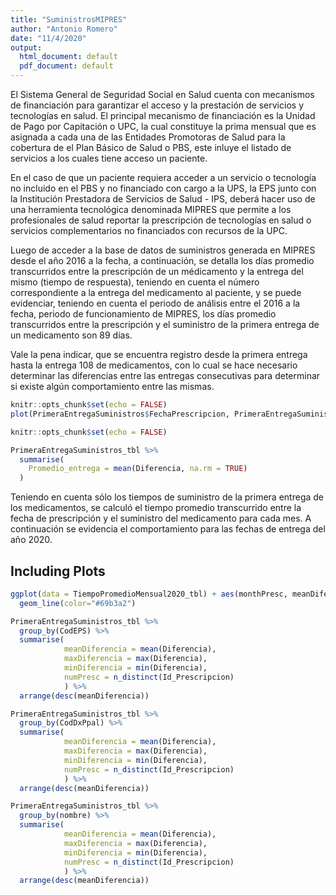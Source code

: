 ```yaml
---
title: "SuministrosMIPRES"
author: "Antonio Romero"
date: "11/4/2020"
output:
  html_document: default
  pdf_document: default
---
```


El Sistema General de Seguridad Social en Salud cuenta con mecanismos de financiación para garantizar el acceso y la prestación de servicios y tecnologías en salud. El principal mecanismo de financiación es la Unidad de Pago por Capitación o UPC, la cual constituye la prima mensual que es asignada a cada una de las Entidades Promotoras de Salud para la cobertura de el Plan Básico de Salud o PBS, este inluye el listado de servicios a los cuales tiene acceso un paciente. 

En el caso de que un paciente requiera acceder a un servicio o tecnología no incluido en el PBS y no financiado con cargo a la UPS, la EPS junto con la Institución Prestadora de Servicios de Salud - IPS, deberá hacer uso de una herramienta tecnológica denominada MIPRES que permite a los profesionales de salud reportar la prescripción de tecnologías en salud o servicios complementarios no financiados con recursos de la UPC.

Luego de acceder a la base de datos de suministros generada en MIPRES desde el año 2016 a la fecha, a continuación, se detalla los días promedio transcurridos entre la prescripción de un médicamento y la entrega del mismo (tiempo de respuesta), teniendo en cuenta el número correspondiente a la entrega del medicamento al paciente, y se puede evidenciar, teniendo en cuenta el periodo de análisis entre el 2016 a la fecha, periodo de funcionamiento de MIPRES, los días promedio transcurridos entre la prescripción y el suministro de la primera entrega de un medicamento son 89 días.

Vale la pena indicar, que se encuentra registro desde la primera entrega hasta la entrega 108 de medicamentos, con lo cual se hace necesario determinar las diferencias entre las entregas consecutivas para determinar si existe algún comportamiento entre las mismas.

```r
knitr::opts_chunk$set(echo = FALSE)
plot(PrimeraEntregaSuministros$FechaPrescripcion, PrimeraEntregaSuministros$Diferencia, type="p", col="blue")
```


```r
knitr::opts_chunk$set(echo = FALSE)

PrimeraEntregaSuministros_tbl %>%
  summarise(
    Promedio_entrega = mean(Diferencia, na.rm = TRUE)
  )
```

Teniendo en cuenta sólo los tiempos de suministro de la primera entrega de los medicamentos, se calculó el tiempo promedio transcurrido entre la fecha de prescripción y el suministro del medicamento para cada mes. A continuación se evidencia el comportamiento para las fechas de entrega del año 2020.

## Including Plots

```r
ggplot(data = TiempoPromedioMensual2020_tbl) + aes(monthPresc, meanDiferencia) +
  geom_line(color="#69b3a2")
```


```r
PrimeraEntregaSuministros_tbl %>%
  group_by(CodEPS) %>%
  summarise(
            meanDiferencia = mean(Diferencia),
            maxDiferencia = max(Diferencia),
            minDiferencia = min(Diferencia),
            numPresc = n_distinct(Id_Prescripcion)
            ) %>%
  arrange(desc(meanDiferencia))
```

```r
PrimeraEntregaSuministros_tbl %>%
  group_by(CodDxPpal) %>%
  summarise(
            meanDiferencia = mean(Diferencia),
            maxDiferencia = max(Diferencia),
            minDiferencia = min(Diferencia),
            numPresc = n_distinct(Id_Prescripcion)
            ) %>%
  arrange(desc(meanDiferencia))
```

```r
PrimeraEntregaSuministros_tbl %>%
  group_by(nombre) %>%
  summarise(
            meanDiferencia = mean(Diferencia),
            maxDiferencia = max(Diferencia),
            minDiferencia = min(Diferencia),
            numPresc = n_distinct(Id_Prescripcion)
            ) %>%
  arrange(desc(meanDiferencia))
```



